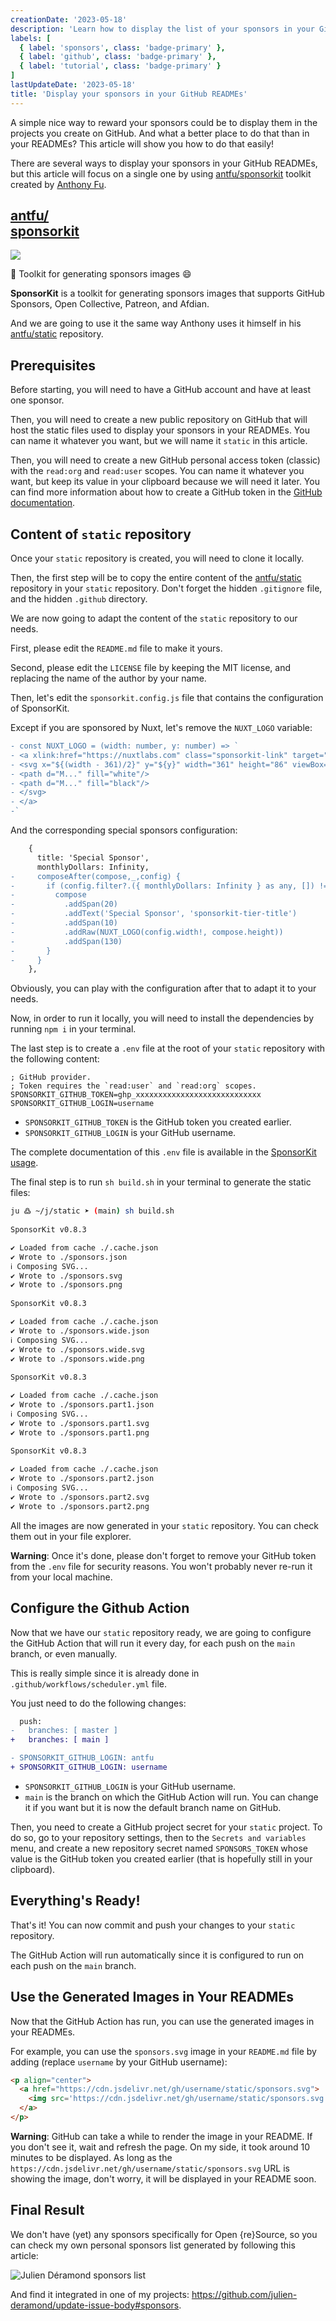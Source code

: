 ```yaml
---
creationDate: '2023-05-18'
description: 'Learn how to display the list of your sponsors in your GitHub READMEs thanks to SponsorKit and GitHub Actions.'
labels: [
  { label: 'sponsors', class: 'badge-primary' },
  { label: 'github', class: 'badge-primary' },
  { label: 'tutorial', class: 'badge-primary' }
]
lastUpdateDate: '2023-05-18'
title: 'Display your sponsors in your GitHub READMEs'
---
```


<p class="lead">A simple nice way to reward your sponsors could be to display them in the projects you create on GitHub. And what a better place to do that than in your READMEs? This article will show you how to do that easily!</p>

There are several ways to display your sponsors in your GitHub READMEs, but this article will focus on a single one by using [antfu/sponsorkit](https://github.com/antfu/sponsorkit) toolkit created by [Anthony Fu](https://github.com/antfu).

<div class="card w-full bg-base-100 xs:shadow-xl mb-12 xs:mb-0 not-prose">
  <div class="card-body p-0 xs:p-8 list-none">
    <div class="flex justify-between">
      <h2 class="card-title text-xl xs:text-4xl text-base-content">
        <a href="https://github.com/antfu/sponsorkit" class="stretched-link hover:underline font-normal break-all" target="_blank" rel="noopener">
          <span class="max-w-[50px]">antfu/</span><br/>
          <strong class="font-bold max-w-[50px]">sponsorkit</strong>
        </a>
      </h2>
      <img src="https://avatars.githubusercontent.com/u/11247099?v=4" aria-hidden="true" class="w-[50px] h-[50px] xs:w-[100px] xs:h-[100px] rounded-xl" />
    </div>
    <p>💖 Toolkit for generating sponsors images 😄</p>
  </div>
</div>

**SponsorKit** is a toolkit for generating sponsors images that supports GitHub Sponsors, Open Collective, Patreon, and Afdian.

And we are going to use it the same way Anthony uses it himself in his [antfu/static](https://github.com/antfu/static) repository.

## Prerequisites

Before starting, you will need to have a GitHub account and have at least one sponsor.

Then, you will need to create a new public repository on GitHub that will host the static files used to display your sponsors in your READMEs. You can name it whatever you want, but we will name it `static` in this article.

Then, you will need to create a new GitHub personal access token (classic) with the `read:org` and `read:user` scopes. You can name it whatever you want, but keep its value in your clipboard because we will need it later. You can find more information about how to create a GitHub token in the [GitHub documentation](https://docs.github.com/en/github/authenticating-to-github/keeping-your-account-and-data-secure/creating-a-personal-access-token).

## Content of `static` repository

Once your `static` repository is created, you will need to clone it locally.

Then, the first step will be to copy the entire content of the [antfu/static](https://github.com/antfu/static) repository in your `static` repository. Don't forget the hidden `.gitignore` file, and the hidden `.github` directory.

We are now going to adapt the content of the `static` repository to our needs.

First, please edit the `README.md` file to make it yours.

Second, please edit the `LICENSE` file by keeping the MIT license, and replacing the name of the author by your name.

Then, let's edit the `sponsorkit.config.js` file that contains the configuration of SponsorKit.

Except if you are sponsored by Nuxt, let's remove the `NUXT_LOGO` variable:

```diff
- const NUXT_LOGO = (width: number, y: number) => `
- <a xlink:href="https://nuxtlabs.com" class="sponsorkit-link" target="_blank" id="NuxtLabs">
- <svg x="${(width - 361)/2}" y="${y}" width="361" height="86" viewBox="0 0 361 86" fill="none" xmlns="http://www.w3.org/2000/svg">
- <path d="M..." fill="white"/>
- <path d="M..." fill="black"/>
- </svg>
- </a>
-`
```

And the corresponding special sponsors configuration:

```diff
    {
      title: 'Special Sponsor',
      monthlyDollars: Infinity,
-     composeAfter(compose,_,config) {
-       if (config.filter?.({ monthlyDollars: Infinity } as any, []) !== false) { 
-         compose
-           .addSpan(20)
-           .addText('Special Sponsor', 'sponsorkit-tier-title')
-           .addSpan(10)
-           .addRaw(NUXT_LOGO(config.width!, compose.height))
-           .addSpan(130)
-       }
-     }
    },
```

Obviously, you can play with the configuration after that to adapt it to your needs.

Now, in order to run it locally, you will need to install the dependencies by running `npm i` in your terminal.

The last step is to create a `.env` file at the root of your `static` repository with the following content:

```
; GitHub provider.
; Token requires the `read:user` and `read:org` scopes.
SPONSORKIT_GITHUB_TOKEN=ghp_xxxxxxxxxxxxxxxxxxxxxxxxxxxx
SPONSORKIT_GITHUB_LOGIN=username
```

* `SPONSORKIT_GITHUB_TOKEN` is the GitHub token you created earlier.
* `SPONSORKIT_GITHUB_LOGIN` is your GitHub username.

The complete documentation of this `.env` file is available in the [SponsorKit usage](https://github.com/antfu/sponsorkit/#usage).

The final step is to run `sh build.sh` in your terminal to generate the static files:

```sh
ju ߷ ~/j/static ➤ (main) sh build.sh                                                                                                                                                          	(0.060674 hrs)
                                                                                                                                                                                                  	17:48:16
SponsorKit v0.8.3

✔ Loaded from cache ./.cache.json                                                                                                                                                                 	17:48:16
✔ Wrote to ./sponsors.json                                                                                                                                                                        	17:48:16
ℹ Composing SVG...                                                                                                                                                                                	17:48:16
✔ Wrote to ./sponsors.svg                                                                                                                                                                         	17:48:16
✔ Wrote to ./sponsors.png                                                                                                                                                                         	17:48:16
                                                                                                                                                                                                  	17:48:17
SponsorKit v0.8.3

✔ Loaded from cache ./.cache.json                                                                                                                                                                 	17:48:17
✔ Wrote to ./sponsors.wide.json                                                                                                                                                                   	17:48:17
ℹ Composing SVG...                                                                                                                                                                                	17:48:17
✔ Wrote to ./sponsors.wide.svg                                                                                                                                                                    	17:48:17
✔ Wrote to ./sponsors.wide.png                                                                                                                                                                    	17:48:17
                                                                                                                                                                                                  	17:48:17
SponsorKit v0.8.3

✔ Loaded from cache ./.cache.json                                                                                                                                                                 	17:48:17
✔ Wrote to ./sponsors.part1.json                                                                                                                                                                  	17:48:17
ℹ Composing SVG...                                                                                                                                                                                	17:48:17
✔ Wrote to ./sponsors.part1.svg                                                                                                                                                                   	17:48:17
✔ Wrote to ./sponsors.part1.png                                                                                                                                                                   	17:48:18
                                                                                                                                                                                                  	17:48:18
SponsorKit v0.8.3

✔ Loaded from cache ./.cache.json                                                                                                                                                                 	17:48:18
✔ Wrote to ./sponsors.part2.json                                                                                                                                                                  	17:48:18
ℹ Composing SVG...                                                                                                                                                                                	17:48:18
✔ Wrote to ./sponsors.part2.svg                                                                                                                                                                   	17:48:18
✔ Wrote to ./sponsors.part2.png
```

All the images are now generated in your `static` repository. You can check them out in your file explorer.

**Warning**: Once it's done, please don't forget to remove your GitHub token from the `.env` file for security reasons. You won't probably never re-run it from your local machine.

## Configure the Github Action

Now that we have our `static` repository ready, we are going to configure the GitHub Action that will run it every day, for each push on the `main` branch, or even manually.

This is really simple since it is already done in `.github/workflows/scheduler.yml` file.

You just need to do the following changes:

```diff
  push:
-   branches: [ master ]
+   branches: [ main ]
```

```diff
- SPONSORKIT_GITHUB_LOGIN: antfu
+ SPONSORKIT_GITHUB_LOGIN: username
```

* `SPONSORKIT_GITHUB_LOGIN` is your GitHub username.
* `main` is the branch on which the GitHub Action will run. You can change it if you want but it is now the default branch name on GitHub.

Then, you need to create a GitHub project secret for your `static` project. To do so, go to your repository settings, then to the `Secrets and variables` menu, and create a new repository secret named `SPONSORS_TOKEN` whose value is the GitHub token you created earlier (that is hopefully still in your clipboard).

## Everything's Ready!

That's it! You can now commit and push your changes to your `static` repository.

The GitHub Action will run automatically since it is configured to run on each push on the `main` branch.

## Use the Generated Images in Your READMEs

Now that the GitHub Action has run, you can use the generated images in your READMEs.

For example, you can use the `sponsors.svg` image in your `README.md` file by adding (replace `username` by your GitHub username):

```html
<p align="center">
  <a href="https://cdn.jsdelivr.net/gh/username/static/sponsors.svg">
	<img src='https://cdn.jsdelivr.net/gh/username/static/sponsors.svg'/>
  </a>
</p>
```

**Warning**: GitHub can take a while to render the image in your README. If you don't see it, wait and refresh the page. On my side, it took around 10 minutes to be displayed. As long as the `https://cdn.jsdelivr.net/gh/username/static/sponsors.svg` URL is showing the image, don't worry, it will be displayed in your README soon.

## Final Result

We don't have (yet) any sponsors specifically for Open &lcub;re&rcub;Source, so you can check my own personal sponsors list generated by following this article:

<img src="https://cdn.jsdelivr.net/gh/julien-deramond/static/sponsors.svg" alt="Julien Déramond sponsors list" />

And find it integrated in one of my projects: https://github.com/julien-deramond/update-issue-body#sponsors.
